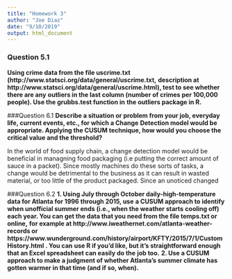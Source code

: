 ```yaml
---
title: "Homework 3"
author: "Joe Diaz"
date: "9/10/2019"
output: html_document
---
```

### Question 5.1
**Using crime data from the file uscrime.txt (http://www.statsci.org/data/general/uscrime.txt,**
**description at http://www.statsci.org/data/general/uscrime.html), test to see whether there are any**
**outliers in the last column (number of crimes per 100,000 people). Use the grubbs.test function in**
**the outliers package in R.**

###Question 6.1
**Describe a situation or problem from your job, everyday life, current events, etc., for which a Change**
**Detection model would be appropriate. Applying the CUSUM technique, how would you choose the**
**critical value and the threshold?**

In the world of food supply chain, a change detection model would be beneficial in managning food packaging (i.e putting the correct amount of sauce in a packet). Since mostly machines do these sorts of tasks, a change would be detrimental to the business as it can result in wasted material, or too little of the product packaged. Since an unoticed changed

###Question 6.2
**1. Using July through October daily-high-temperature data for Atlanta for 1996 through 2015, use**
**a CUSUM approach to identify when unofficial summer ends (i.e., when the weather starts**
**cooling off) each year. You can get the data that you need from the file temps.txt or online,**
**for example at http://www.iweathernet.com/atlanta-weather-records or**
**https://www.wunderground.com/history/airport/KFTY/2015/7/1/CustomHistory.html . You can**
**use R if you’d like, but it’s straightforward enough that an Excel spreadsheet can easily do the**
**job too.**
**2. Use a CUSUM approach to make a judgment of whether Atlanta’s summer climate has gotten**
**warmer in that time (and if so, when).**
